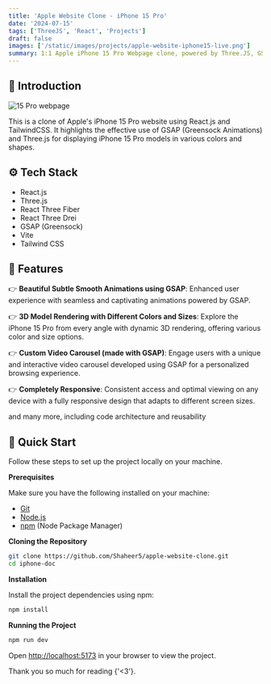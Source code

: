```yaml
---
title: 'Apple Website Clone - iPhone 15 Pro'
date: '2024-07-15'
tags: ['ThreeJS', 'React', 'Projects']
draft: false
images: ['/static/images/projects/apple-website-iphone15-live.png']
summary: 1:1 Apple iPhone 15 Pro Webpage clone, powered by Three.JS, GSAP for smooth animations and all the design saved by Tailwind CSS...
---
```


<TOCInline toc={props.toc} exclude="Introduction" asDisclosure />

## 🤖 Introduction

![15 Pro webpage](/static/images/projects/apple-website-iphone15-live.png)

This is a clone of Apple's iPhone 15 Pro website using React.js and TailwindCSS. It highlights the effective use of GSAP (Greensock Animations) and Three.js for displaying iPhone 15 Pro models in various colors and shapes.

## ⚙️ Tech Stack

- React.js
- Three.js
- React Three Fiber
- React Three Drei
- GSAP (Greensock)
- Vite
- Tailwind CSS

## 🔋 Features

👉 **Beautiful Subtle Smooth Animations using GSAP**: Enhanced user experience with seamless and captivating animations powered by GSAP.

👉 **3D Model Rendering with Different Colors and Sizes**: Explore the iPhone 15 Pro from every angle with dynamic 3D rendering, offering various color and size options.

👉 **Custom Video Carousel (made with GSAP)**: Engage users with a unique and interactive video carousel developed using GSAP for a personalized browsing experience.

👉 **Completely Responsive**: Consistent access and optimal viewing on any device with a fully responsive design that adapts to different screen sizes.

and many more, including code architecture and reusability

## 🤸 Quick Start

Follow these steps to set up the project locally on your machine.

**Prerequisites**

Make sure you have the following installed on your machine:

- [Git](https://git-scm.com/)
- [Node.js](https://nodejs.org/en)
- [npm](https://www.npmjs.com/) (Node Package Manager)

**Cloning the Repository**

```bash
git clone https://github.com/Shaheer5/apple-website-clone.git
cd iphone-doc
```

**Installation**

Install the project dependencies using npm:

```bash
npm install
```

**Running the Project**

```bash
npm run dev
```

Open [http://localhost:5173](http://localhost:5173) in your browser to view the project.

Thank you so much for reading {'<3'}.
